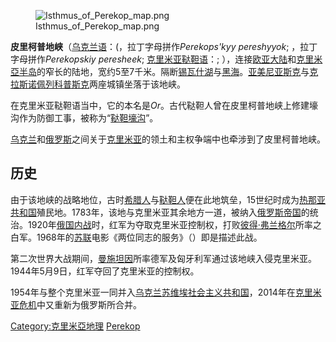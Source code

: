 {{noteTA
|T=zh-cn:彼列科普地峡;zh-tw:皮里柯普地峽;
|1=zh-cn:彼列科普;zh-tw:皮里柯普;
}}
[[File:Isthmus_of_Perekop_map.png|thumb]]

'''皮里柯普地峡'''（[[乌克兰语|乌克兰语]]：({{lang|uk|Перекопський перешийок}}，拉丁字母拼作''Perekops'kyy pereshyyok''; {{lang-ru|Перекопский перешеек}}，拉丁字母拼作''Perekopskiy peresheek''; [[克里米亚鞑靼语|克里米亚鞑靼语]]：{{lang|qr|Or boyunı}}; {{lang-en|Isthmus of Perekop}}），连接[[欧亚大陆|欧亚大陆]]和[[克里米亞半岛|克里米亞半岛]]的窄长的陆地，宽约5至7千米。隔断[[锡瓦什湖|锡瓦什湖]]与[[黑海|黑海]]。[[亚美尼亚斯克|亚美尼亚斯克]]与[[克拉斯诺佩列科普斯克|克拉斯诺佩列科普斯克]]两座城镇坐落于该地峡。

在克里米亚鞑靼语当中，它的本名是''Or''。古代鞑靼人曾在皮里柯普地峡上修建壕沟作为防御工事，被称为“[[鞑靼壕沟|鞑靼壕沟]]”。

[[乌克兰|乌克兰]]和[[俄罗斯|俄罗斯]]之间关于[[克里米亚|克里米亚]]的领土和主权争端中也牵涉到了皮里柯普地峡。

==历史==
由于该地峡的战略地位，古时[[希腊人|希腊人]]与[[鞑靼人|鞑靼人]]便在此地筑垒，15世纪时成为[[热那亚共和国|热那亚共和国]]殖民地。1783年，该地与克里米亚其余地方一道，被纳入[[俄罗斯帝国|俄罗斯帝国]]的统治。1920年[[俄国内战|俄国内战]]时，红军为夺取克里米亚控制权，打败[[彼得·弗兰格尔|彼得·弗兰格尔]]所率之白军。1968年的[[苏联|苏联]]电影《两位同志的服务》（{{lang|ru|Служили два товарища}}）即是描述此战。

第二次世界大战期间，[[曼施坦因|曼施坦因]]所率德军及匈牙利军通过该地峡入侵克里米亚。1944年5月9日，红军夺回了克里米亚的控制权。

1954年与整个克里米亚一同并入[[乌克兰苏维埃社会主义共和国|乌克兰苏维埃社会主义共和国]]，2014年在[[克里米亚危机|克里米亚危机]]中又重新为俄罗斯所合并。

{{Crimea topics}}
{{Europe-geo-stub}}

[[Category:克里米亞地理|Category:克里米亞地理]]
[[Category:地峡|Perekop]]